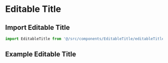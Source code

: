 
<Meta title="From/EditableTitle/Editable Title Main" component={EditableTitle} />
  
# Editable Title

## Import Editable Title

```jsx 
import EditableTitle from '@/src/components/EditableTitle/editableTitle';

```

## Example Editable Title
<Canvas>
  <EditableTitle 
  label = 'Example'
  onLabelChange = {console.log}
  canEdit = {true}
  customAttrInput = {{}}
  customAttrText = {{}}
  strongText = 'medium'
  $size = "base"/>
</Canvas>
